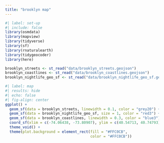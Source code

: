 ```yaml
---
title: "brooklyn map"
---
```

```r
#| label: set-up
#| include: false
library(osmdata)
library(mapview)
library(tidyverse)
library(sf)
library(rnaturalearth)
library(tidygeocoder)
library(here)

brooklyn_streets <- st_read("data/brooklyn_streets.geojson")
brooklyn_coastlines <- st_read("data/brooklyn_coastlines.geojson")
brooklyn_nightlife_geo_sf <- st_read("data/brooklyn_nightlife_geo_sf.geojson")
```

```r
#| label: map 
#| results: hide
#| echo: false
#| fig-align: center
ggplot() +
  geom_sf(data = brooklyn_streets, linewidth = 0.1, color = "grey20") +
  geom_sf(data = brooklyn_nightlife_geo_sf, size = 1, color = "red3") +
  geom_sf(data = brooklyn_coastlines, linewidth = 0.3, color = "blue3") +
  coord_sf(xlim = c(-74.06438, -73.80907), ylim = c(40.54713, 40.74793))+
  theme_void() +
  theme(plot.background = element_rect(fill = "#FFC0CB",
                                       color = "#FFC0CB"))
```

